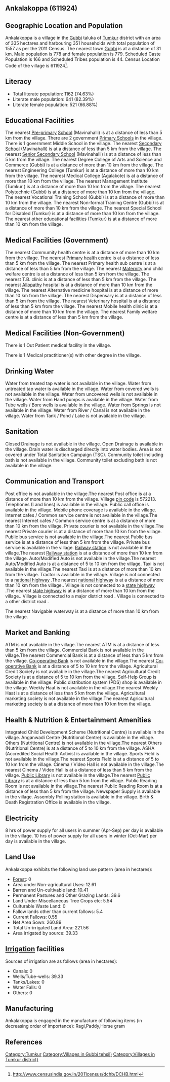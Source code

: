 {{Infobox settlement
| name=Ankalakoppa
| native_name=
| native_name_lang=
| other_name=
| nickname=
| settlement_type=Village
| image_skyline=
| image_alt=
| image_caption=
| pushpin_map=India Karnataka
| pushpin_label_position=right
| pushpin_map_alt=
| pushpin_map_caption=Location in Karnataka, India
| latd=
| latm=
| lats=
| latNS=
| longd=
| longm=
| longs=
| longEW=
| coordinates_display=inline,title
| subdivision_type=Country
| subdivision_name={{flag|India}}
| subdivision_type1=[[States and territories of India|State]]
| subdivision_name1=Karnataka 
| subdivision_type2=[[List of districts of India|District]]
| subdivision_name2=Tumkur
| subdivision_type3=Tahsil
| subdivision_name3=Gubbi 
| website=
| established_title=<!-- Established -->
| established_date=
| founder=
| named_for=
| government_type=
| governing_body=
| unit_pref=Metric=
| area_footnotes=
| area_rank=
| area_total_km2=3.35
| elevation_footnotes=
| elevation_m=
| population_total=1557
| population_as_of=2011
| population_rank=
| population_density_km2=464
| population_demonym=
| population_footnotes=
| demographics_type1=Languages
| demographics1_title1=Official
| demographics1_info1=[[Kannada language|Kannada]]
| timezone1=[[Indian Standard Time|IST]]
| utc_offset1==+5:30
| postal_code_type=[[Postal Index Number|PIN]]
| postal_code=572213
| area_code_type=Telephone code
| area_code=
| registration_plate=
| blank1_name_sec1=Nearest city
| blank1_info_sec1=[[Gubbi]]
| blank2_name_sec1=[[Human sex ratio|Sex ratio]]
| blank2_info_sec1=1001 [[male|♂]]/[[female|♀]]
| blank3_name_sec1=Literacy
| blank3_info_sec1=74.63%
| blank1_name_sec2=[[2011 Census of India|2011 census]] code
| blank1_info_sec2=611924
| footnotes=
}}

== Ankalakoppa (611924) ==

== Geographic Location and Population ==

Ankalakoppa is a village in the [[Gubbi ]] taluka of [[Tumkur]] district with an area of 335 hectares and harbouring 351 households with total population of 1557 as per the 2011 Census. The nearest town [[Gubbi]] is at a distance of 31 km. Male population is 778 and female population is 779. Scheduled Caste Population is 166 and Scheduled Tribes population is 44. Census Location Code of the village is 611924<ref>http://www.censusindia.gov.in/2011census/dchb/DCHB.html</ref>.


== Literacy ==  
* Total literate population: 1162 (74.63%)
* Literate male population: 641 (82.39%)
* Literate female population: 521 (66.88%)


== Educational Facilities ==  
The nearest [[Pre-primary]] [[School]] (Mavinahalli) is at a distance of less than 5 km from the village.
There are 2 government [[Primary School]]s in the village.
There is 1 government Middle School in the village.
The nearest [[Secondary School]] (Mavinahalli) is at a distance of less than 5 km from the village.
The nearest [[Senior Secondary School]] (Mavinahalli) is at a distance of less than 5 km from the village.
The nearest Degree College of Arts and Science and Commerce (Gubbi) is at a distance of more than 10 km from the village.
The nearest Engineering College (Tumkur) is at a distance of more than 10 km from the village.
The nearest Medical College (Agalakote) is at a distance of more than 10 km from the village.
The nearest Management Institute (Tumkur ) is at a distance of more than 10 km from the village.
The nearest Polytechnic (Gubbi) is at a distance of more than 10 km from the village.
The nearest Vocational Training School (Gubbi) is at a distance of more than 10 km from the village.
The nearest Non-formal Training Centre (Gubbi) is at a distance of more than 10 km from the village.
The nearest Special School for Disabled (Tumkur) is at a distance of more than 10 km from the village.
The nearest other educational facilities (Tumkur) is at a distance of more than 10 km from the village.


== Medical Facilities (Government) ==
The nearest Commumity health centre is at a distance of more than 10 km from the village.
The nearest [[Primary health centre]] is at a distance of less than 5 km from the village.
The nearest Primary health sub centre is at a distance of less than 5 km from the village.
The nearest [[Maternity]] and child welfare centre is at a distance of less than 5 km from the village.
The nearest T.B. clinic is at a distance of less than 5 km from the village.
The nearest [[Allopathy]] hospital is at a distance of more than 10 km from the village.
The nearest Alternative medicine hospital is at a distance of more than 10 km from the village.
The nearest Dispensary is at a distance of less than 5 km from the village.
The nearest Veterinary hospital is at a distance of less than 5 km from the village.
The nearest Mobile health clinic is at a distance of more than 10 km from the village.
The nearest Family welfare centre is at a distance of less than 5 km from the village.


== Medical Facilities (Non-Government) ==
There is 1 Out Patient medical facility in the village.



There is 1 Medical practitioner(s) with other degree in the village.






== Drinking Water ==
Water from treated tap water is not available in the village.
Water from untreated tap water is available in the village.
Water from covered wells is not available in the village.
Water from uncovered wells is not available in the village.
Water from Hand pumps is available in the village.
Water from Tube wells / Bore wells is available in the village.
Water from Springs is not available in the village.
Water from River / Canal is not available in the village.
Water from Tank / Pond / Lake is not available in the village.


== Sanitation ==
Closed Drainage is not available in the village.
Open Drainage is available in the village.
Drain water is discharged directly into water bodies.
Area is not covered under Total Sanitation Campaign (TSC).
Community toilet including bath is not available in the village.
Community toilet excluding bath is not available in the village.


== Communication and Transport ==
Post office is not available in the village.The nearest Post office is at a distance of more than 10 km from the village.
Village [[pin code]] is 572213.
Telephones (Land lines) is available in the village.
Public call office is available in the village.
Mobile phone coverage is available in the village.
Internet cafes / Common service centre is not available in the village.The nearest Internet cafes / Common service centre is at a distance of more than 10 km from the village.
Private courier is not available in the village.The nearest Private courier is at a distance of more than 10 km from the village.
Public bus service is not available in the village.The nearest Public bus service is at a distance of less than 5 km from the village.
Private bus service is available in the village.
[[Railway station]] is not available in the village.The nearest [[Railway station]] is at a distance of more than 10 km from the village.
Auto/Modified Auto is not available in the village.The nearest Auto/Modified Auto is at a distance of 5 to 10 km from the village.
Taxi is not available in the village.The nearest Taxi is at a distance of more than 10 km from the village.
Tractor is available in the village.
Village is not connected to a [[national highway]] .The nearest [[national highway]] is at a distance of more than 10 km from the village..
Village is not connected to a [[state highway]] .The nearest [[state highway]] is at a distance of more than 10 km from the village..
Village is connected to a major district road    .
Village is connected to a other district road  .



The nearest Navigable waterway is at a distance of more than 10 km from the village.



== Market and Banking ==
ATM is not available in the village.The nearest ATM is at a distance of less than 5 km from the village.
Commercial Bank is not available in the village.The nearest Commercial Bank is at a distance of less than 5 km from the village.
[[Co-operative Bank]] is not available in the village.The nearest [[Co-operative Bank]] is at a distance of 5 to 10 km from the village.
Agricultural Credit Society is not available in the village.The nearest Agricultural Credit Society is at a distance of 5 to 10 km from the village.
Self-Help Group is available in the village.
Public distribution system (PDS) shop is available in the village.
Weekly Haat is not available in the village.The nearest Weekly Haat is at a distance of less than 5 km from the village.
Agricultural marketing society is not available in the village.The nearest Agricultural marketing society is at a distance of more than 10 km from the village.


== Health & Nutrition & Entertainment Amenities ==
Integrated Child Development Scheme (Nutritional Centre) is available in the village.
Anganwadi Centre (Nutritional Centre) is available in the village.
Others (Nutritional Centre) is not available in the village.The nearest Others (Nutritional Centre) is at a distance of 5 to 10 km from the village.
ASHA (Accredited Social Health Activist is available in the village.
Sports Field is not available in the village.The nearest Sports Field is at a distance of 5 to 10 km from the village.
Cinema / Video Hall is not available in the village.The nearest Cinema / Video Hall is at a distance of less than 5 km from the village.
[[Public Library]] is not available in the village.The nearest [[Public Library]] is at a distance of less than 5 km from the village.
Public Reading Room is not available in the village.The nearest Public Reading Room is at a distance of less than 5 km from the village.
Newspaper Supply is available in the village.
Assembly Polling station is available in the village.
Birth & Death Registration Office is available in the village.


== Electricity ==






8 hrs of power supply for all users in summer (Apr-Sep) per day is available in the village.
10 hrs of power supply for all users in winter (Oct-Mar) per day is available in the village.


== Land Use ==
Ankalakoppa exhibits the following land use pattern (area in hectares):
* [[Forest]]: 0
* Area under Non-agricultural Uses: 12.61
* Barren and Un-cultivable land: 10.41
* Permanent Pastures and Other Grazing Lands: 39.6
* Land Under Miscellaneous Tree Crops etc: 5.54
* Culturable Waste Land: 0
* Fallow lands other than current fallows: 5.4
* Current Fallows: 0.55
* Net Area Sown: 260.89
* Total Un-irrigated Land Area: 221.56
* Area irrigated by source: 39.33


== [[Irrigation]] facilities ==
Sources of irrigation are as follows (area in hectares):
* Canals: 0
* Wells/Tube-wells: 39.33
* Tanks/Lakes: 0
* Water Falls: 0
* Others: 0


== Manufacturing ==
Ankalakoppa is engaged in the manufacture of following items (in decreasing order of importance): Ragi,Paddy,Horse gram


[[Category:Tumkur]]
[[Category:Villages in Gubbi  tehsil)]]
[[Category:Villages in Tumkur district)]]


== References ==
{{Reflist}}


